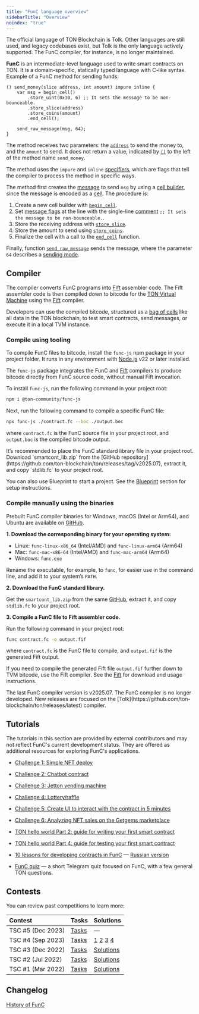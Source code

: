 ```yaml
---
title: "FunC language overview"
sidebarTitle: "Overview"
noindex: "true"
---
```



<Aside>
  The official language of TON Blockchain is Tolk. Other languages are still used, and legacy codebases exist, but Tolk is the only language actively supported. The FunC compiler, for instance, is no longer maintained.
</Aside>

**FunC** is an intermediate-level language used to write smart contracts on TON. It is a domain-specific, statically typed language with C-like syntax.
Example of a FunC method for sending funds:

```func
() send_money(slice address, int amount) impure inline {
    var msg = begin_cell()
        .store_uint(0x10, 6) ;; It sets the message to be non-bounceable.
        .store_slice(address)
        .store_coins(amount)
        .end_cell();

    send_raw_message(msg, 64);
}
```

The method receives two parameters: the [`address`](/foundations/addresses/overview) to send the money to,
and the `amount` to send. It does not return a value, indicated by [`()`](/languages/func/types#tensor-types) to the left of the method name `send_money`.

The method uses the `impure` and `inline` [specifiers](/languages/func/functions#specifiers), which are flags that tell the compiler to process
the method in specific ways.

The method first creates the [message](/foundations/transaction) to send `msg` by using a [cell builder](/tvm/builders-and-slices), since the message is encoded as a [cell](/foundations/serialization/cells). The procedure is:

1. Create a new cell builder with [`begin_cell`](/languages/func/stdlib#begin-cell).
1. Set [message flags](/foundations/messages/internal) at the line with the single-line [comment](/languages/func/comments) `;; It sets the message to be non-bounceable.`.
1. Store the receiving address with [`store_slice`](/languages/func/stdlib#store-slice).
1. Store the amount to send using [`store_coins`](/languages/func/stdlib#store-coins).
1. Finalize the cell with a call to the [`end_cell`](/languages/func/stdlib#end-cell) function.

Finally, function [`send_raw_message`](/languages/func/stdlib#send-raw-message) sends the message, where the parameter `64` describes a [sending mode](/foundations/messages/internal).

## Compiler

The compiler converts FunC programs into [Fift](/languages/fift) assembler code. The Fift assembler code is then compiled down to
bitcode for the [TON Virtual Machine](/tvm/overview) using the [Fift](/languages/fift) compiler.

Developers can use the compiled bitcode, structured as a [bag of cells](/foundations/serialization/boc) like all data in the TON blockchain, to test smart contracts, send messages, or execute it in a local TVM instance.

### Compile using tooling

To compile FunC files to bitcode, install the `func-js` npm package in your project folder.
It runs in any environment with [Node.js](https://nodejs.org/en/download) v22 or later installed.

The `func-js` package integrates the FunC and [Fift](/languages/fift) compilers
to produce bitcode directly from FunC source code, without manual Fift invocation.

To install `func-js`, run the following command in your project root:

```bash
npm i @ton-community/func-js
```

Next, run the following command to compile a specific FunC file:

```bash
npx func-js ./contract.fc --boc ./output.boc
```

where `contract.fc` is the FunC source file in your project root, and `output.boc` is the compiled bitcode output.

<Aside>
  It’s recommended to place the FunC standard library file in your project root. Download `smartcont_lib.zip` from the [GitHub repository](https://github.com/ton-blockchain/ton/releases/tag/v2025.07), extract it, and copy `stdlib.fc` to your project root.
</Aside>

You can also use Blueprint to start a project.
See the [Blueprint](/contract-dev/blueprint/overview) section for setup instructions.

### Compile manually using the binaries

Prebuilt FunC compiler binaries for Windows, macOS (Intel or Arm64), and Ubuntu are available on [GitHub](https://github.com/ton-blockchain/ton/releases/tag/v2025.07).

**1. Download the corresponding binary for your operating system:**

- Linux: `func-linux-x86_64` (Intel/AMD) and `func-linux-arm64` (Arm64)
- Mac: `func-mac-x86-64` (Intel/AMD) and `func-mac-arm64` (Arm64)
- Windows: `func.exe`

Rename the executable, for example, to `func`, for easier use in the command line, and add it to your system’s `PATH`.

**2. Download the FunC standard library.**

Get the `smartcont_lib.zip` from the same [GitHub](https://github.com/ton-blockchain/ton/releases/tag/v2025.07), extract it, and copy `stdlib.fc` to your project root.

**3. Compile a FunC file to Fift assembler code.**

Run the following command in your project root:

```bash
func contract.fc -o output.fif
```

where `contract.fc` is the FunC file to compile, and `output.fif` is the generated Fift output.

If you need to compile the generated Fift file  `output.fif` further down to TVM bitcode, use the Fift compiler.
See the [Fift](/languages/fift) for download and usage instructions.

<Aside>
  The last FunC compiler version is v2025.07. The FunC compiler is no longer developed. New releases are focused on the [Tolk](https://github.com/ton-blockchain/ton/releases/latest) compiler.
</Aside>

## Tutorials

<Aside>
  The tutorials in this section are provided by external contributors and may not reflect FunC's current development status. They are offered as additional resources for exploring FunC's applications.
</Aside>

- [Challenge 1: Simple NFT deploy](https://github.com/romanovichim/TONQuest1/)

- [Challenge 2: Chatbot contract](https://github.com/romanovichim/TONQuest2/)

- [Challenge 3: Jetton vending machine](https://github.com/romanovichim/TONQuest3/)

- [Challenge 4: Lottery/raffle](https://github.com/romanovichim/TONQuest4/)

- [Challenge 5: Create UI to interact with the contract in 5 minutes](https://github.com/romanovichim/TONQuest5/)

- [Challenge 6: Analyzing NFT sales on the Getgems marketplace](https://github.com/romanovichim/TONQuest6/)

- [TON hello world Part 2: guide for writing your first smart contract](https://ton-community.github.io/tutorials/02-contract/)

- [TON hello world Part 4: guide for testing your first smart contract](https://ton-community.github.io/tutorials/04-testing/)

- [10 lessons for developing contracts in FunC](https://github.com/romanovichim/TonFunClessons_Eng/) — [Russian version](https://github.com/romanovichim/TonFunClessons_ru/)

- [FunC quiz](https://t.me/toncontests/60/) — a short Telegram quiz focused on FunC, with a few general TON questions.

## Contests

You can review past competitions to learn more:

| Contest           | Tasks                                                     | Solutions                                                                                                                                                           |
| :---------------- | :-------------------------------------------------------- | :------------------------------------------------------------------------------------------------------------------------------------------------------------------ |
| TSC #5 (Dec 2023) | [Tasks](https://github.com/ton-community/tsc5/)           | —                                                                                                                                                                   |
| TSC #4 (Sep 2023) | [Tasks](https://github.com/ton-community/tsc4/)           | [1](https://github.com/aSpite/tsc4-contracts) [2](https://github.com/ProgramCrafter/tsc4) [3](https://github.com/Gusarich/tsc4) [4](https://github.com/akifoq/tsc4) |
| TSC #3 (Dec 2022) | [Tasks](https://github.com/ton-blockchain/func-contest3/) | [Solutions](https://github.com/nns2009/TON-FunC-contest-3/)                                                                                                         |
| TSC #2 (Jul 2022) | [Tasks](https://github.com/ton-blockchain/func-contest2/) | [Solutions](https://github.com/ton-blockchain/func-contest2-solutions/)                                                                                             |
| TSC #1 (Mar 2022) | [Tasks](https://github.com/ton-blockchain/func-contest1/) | [Solutions](https://github.com/ton-blockchain/func-contest1-solutions/)                                                                                             |

## Changelog

[History of FunC](/languages/func/changelog)
